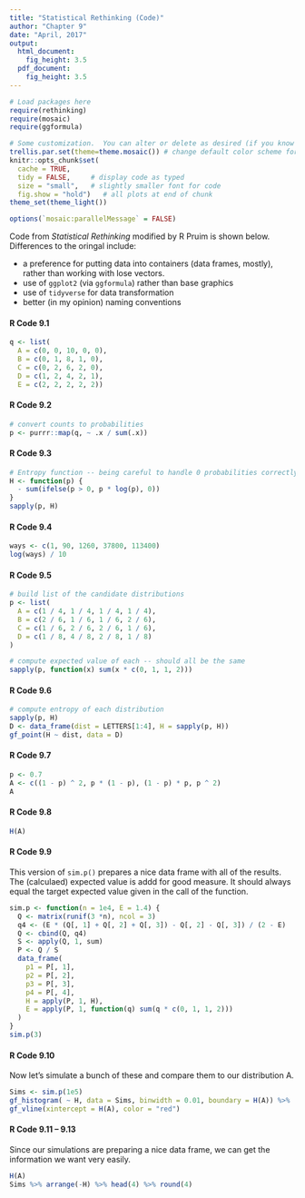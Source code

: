 ```yaml
---
title: "Statistical Rethinking (Code)"
author: "Chapter 9"
date: "April, 2017"
output:
  html_document: 
    fig_height: 3.5
  pdf_document: 
    fig_height: 3.5
---
```


```r
# Load packages here 
require(rethinking)
require(mosaic)   
require(ggformula)

# Some customization.  You can alter or delete as desired (if you know what you are doing).
trellis.par.set(theme=theme.mosaic()) # change default color scheme for lattice
knitr::opts_chunk$set(
  cache = TRUE,
  tidy = FALSE,     # display code as typed
  size = "small",   # slightly smaller font for code
  fig.show = "hold")   # all plots at end of chunk
theme_set(theme_light())

options(`mosaic:parallelMessage` = FALSE)
```


Code from *Statistical Rethinking* modified by R Pruim is shown below.  Differences to the oringal include:

  * a preference for putting data into containers (data frames, mostly), rather than working with lose vectors.
  * use of `ggplot2` (via `ggformula`) rather than base graphics
  * use of `tidyverse` for data transformation
  * better (in my opinion) naming conventions
  
  
#### R Code 9.1

```r
q <- list(
  A = c(0, 0, 10, 0, 0),
  B = c(0, 1, 8, 1, 0),
  C = c(0, 2, 6, 2, 0),
  D = c(1, 2, 4, 2, 1),
  E = c(2, 2, 2, 2, 2))
```


#### R Code 9.2

```r
# convert counts to probabilities
p <- purrr::map(q, ~ .x / sum(.x))
```

#### R Code 9.3

```r
# Entropy function -- being careful to handle 0 probabilities correctly
H <- function(p) {
  - sum(ifelse(p > 0, p * log(p), 0))
}
sapply(p, H)
```

#### R Code 9.4

```r
ways <- c(1, 90, 1260, 37800, 113400)
log(ways) / 10
```

#### R Code 9.5

```r
# build list of the candidate distributions
p <- list(
  A = c(1 / 4, 1 / 4, 1 / 4, 1 / 4),
  B = c(2 / 6, 1 / 6, 1 / 6, 2 / 6),
  C = c(1 / 6, 2 / 6, 2 / 6, 1 / 6),
  D = c(1 / 8, 4 / 8, 2 / 8, 1 / 8)
)

# compute expected value of each -- should all be the same
sapply(p, function(x) sum(x * c(0, 1, 1, 2)))
```

#### R Code 9.6

```r
# compute entropy of each distribution
sapply(p, H)
D <- data_frame(dist = LETTERS[1:4], H = sapply(p, H))
gf_point(H ~ dist, data = D) 
```

#### R Code 9.7

```r
p <- 0.7
A <- c((1 - p) ^ 2, p * (1 - p), (1 - p) * p, p ^ 2)
A
```

#### R Code 9.8

```r
H(A)
```

#### R Code 9.9

This version of `sim.p()` prepares a nice data frame with all of the results.
The (calculaed) expected value is addd for good measure.  It should always 
equal the target expected value given in the call of the function.

```r
sim.p <- function(n = 1e4, E = 1.4) {
  Q <- matrix(runif(3 *n), ncol = 3) 
  q4 <- (E * (Q[, 1] + Q[, 2] + Q[, 3]) - Q[, 2] - Q[, 3]) / (2 - E)
  Q <- cbind(Q, q4)
  S <- apply(Q, 1, sum)
  P <- Q / S
  data_frame(
    p1 = P[, 1], 
    p2 = P[, 2],
    p3 = P[, 3],
    p4 = P[, 4],
    H = apply(P, 1, H),
    E = apply(P, 1, function(q) sum(q * c(0, 1, 1, 2)))
  )
}
sim.p(3)
```

#### R Code 9.10

Now let's simulate a bunch of these and compare them to our distribution A.

```r
Sims <- sim.p(1e5)
gf_histogram( ~ H, data = Sims, binwidth = 0.01, boundary = H(A)) %>% 
gf_vline(xintercept = H(A), color = "red")
```


#### R Code 9.11 -- 9.13

Since our simulations are preparing a nice data frame, we can 
get the information we want very easily.

```r
H(A)
Sims %>% arrange(-H) %>% head(4) %>% round(4)
```
